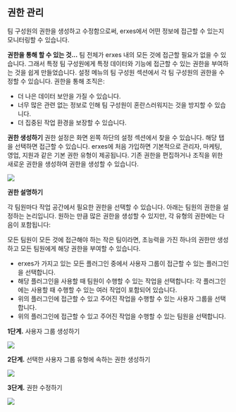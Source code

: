 
<HeroPattern />

## 권한 관리

팀 구성원의 권한을 생성하고 수정함으로써, erxes에서 어떤 정보에 접근할 수 있는지 모니터링할 수 있습니다.

**권한을 통해 할 수 있는 것...**
팀 전체가 erxes 내의 모든 것에 접근할 필요가 없을 수 있습니다. 그래서 특정 팀 구성원에게 특정 데이터와 기능에 접근할 수 있는 권한을 부여하는 것을 쉽게 만들었습니다. 설정 메뉴의 팀 구성원 섹션에서 각 팀 구성원의 권한을 수정할 수 있습니다. 권한을 통해 조직은:
- 더 나은 데이터 보안을 가질 수 있습니다.
- 너무 많은 관련 없는 정보로 인해 팀 구성원이 혼란스러워지는 것을 방지할 수 있습니다.
- 더 집중된 작업 환경을 보장할 수 있습니다.

**권한 생성하기**
권한 설정은 화면 왼쪽 하단의 설정 섹션에서 찾을 수 있습니다. 해당 탭을 선택하면 접근할 수 있습니다. erxes에 처음 가입하면 기본적으로 관리자, 마케팅, 영업, 지원과 같은 기본 권한 유형이 제공됩니다. 기존 권한을 편집하거나 조직을 위한 새로운 권한을 생성하여 권한을 생성할 수 있습니다.

![](https://imagedelivery.net/5m26Aj-CutMXPPNacMs_yQ/d46f460c-0548-427c-5e47-ab373f46f300/public)

**권한 설명하기**

각 팀원마다 작업 공간에서 필요한 권한을 선택할 수 있습니다. 아래는 팀원의 권한을 설정하는 논리입니다. 원하는 만큼 많은 권한을 생성할 수 있지만, 각 유형의 권한에는 다음이 포함됩니다:

<Note>
모든 팀원이 모든 것에 접근해야 하는 작은 팀이라면, 초능력을 가진 하나의 권한만 생성하고 모든 팀원에게 해당 권한을 부여할 수 있습니다.
</Note>

- erxes가 가지고 있는 모든 플러그인 중에서 사용자 그룹이 접근할 수 있는 플러그인을 선택합니다.
- 해당 플러그인을 사용할 때 팀원이 수행할 수 있는 작업을 선택합니다: 각 플러그인에는 사용할 때 수행할 수 있는 여러 작업이 포함되어 있습니다.
- 위의 플러그인에 접근할 수 있고 주어진 작업을 수행할 수 있는 사용자 그룹을 선택합니다.
- 위의 플러그인에 접근할 수 있고 주어진 작업을 수행할 수 있는 팀원을 선택합니다.

**1단계.** 사용자 그룹 생성하기

![](https://imagedelivery.net/5m26Aj-CutMXPPNacMs_yQ/e144ec57-e221-4d39-3f26-bad86f432e00/public)

**2단계.** 선택한 사용자 그룹 유형에 속하는 권한 생성하기

![](https://imagedelivery.net/5m26Aj-CutMXPPNacMs_yQ/e6495d87-c268-43ae-28e9-dbad30845400/public)

**3단계.** 권한 수정하기

![](https://imagedelivery.net/5m26Aj-CutMXPPNacMs_yQ/e09a2cae-b7b3-431e-afd6-29daec614e00/public)
